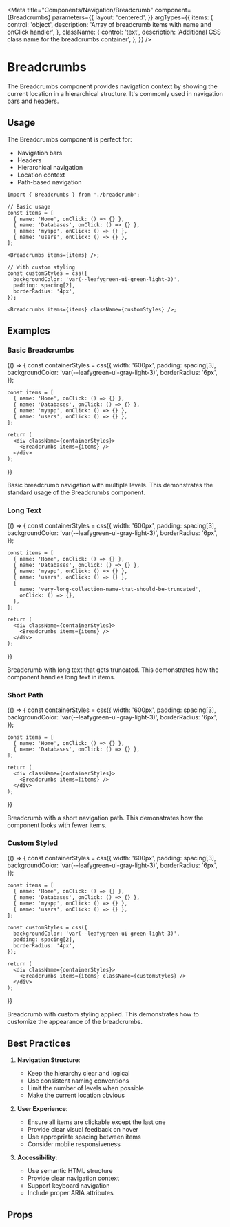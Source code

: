 
<Meta
  title="Components/Navigation/Breadcrumb"
  component={Breadcrumbs}
  parameters={{
    layout: 'centered',
  }}
  argTypes={{
    items: {
      control: 'object',
      description: 'Array of breadcrumb items with name and onClick handler',
    },
    className: {
      control: 'text',
      description: 'Additional CSS class name for the breadcrumbs container',
    },
  }}
/>

# Breadcrumbs

The Breadcrumbs component provides navigation context by showing the current location
in a hierarchical structure. It's commonly used in navigation bars and headers.

## Usage

The Breadcrumbs component is perfect for:

- Navigation bars
- Headers
- Hierarchical navigation
- Location context
- Path-based navigation

```tsx
import { Breadcrumbs } from './breadcrumb';

// Basic usage
const items = [
  { name: 'Home', onClick: () => {} },
  { name: 'Databases', onClick: () => {} },
  { name: 'myapp', onClick: () => {} },
  { name: 'users', onClick: () => {} },
];

<Breadcrumbs items={items} />;

// With custom styling
const customStyles = css({
  backgroundColor: 'var(--leafygreen-ui-green-light-3)',
  padding: spacing[2],
  borderRadius: '4px',
});

<Breadcrumbs items={items} className={customStyles} />;
```

## Examples

### Basic Breadcrumbs

<Story name="Basic">
  {() => {
    const containerStyles = css({
      width: '600px',
      padding: spacing[3],
      backgroundColor: 'var(--leafygreen-ui-gray-light-3)',
      borderRadius: '6px',
    });

    const items = [
      { name: 'Home', onClick: () => {} },
      { name: 'Databases', onClick: () => {} },
      { name: 'myapp', onClick: () => {} },
      { name: 'users', onClick: () => {} },
    ];

    return (
      <div className={containerStyles}>
        <Breadcrumbs items={items} />
      </div>
    );

}}

</Story>

Basic breadcrumb navigation with multiple levels.
This demonstrates the standard usage of the Breadcrumbs component.

### Long Text

<Story name="LongText">
  {() => {
    const containerStyles = css({
      width: '600px',
      padding: spacing[3],
      backgroundColor: 'var(--leafygreen-ui-gray-light-3)',
      borderRadius: '6px',
    });

    const items = [
      { name: 'Home', onClick: () => {} },
      { name: 'Databases', onClick: () => {} },
      { name: 'myapp', onClick: () => {} },
      { name: 'users', onClick: () => {} },
      {
        name: 'very-long-collection-name-that-should-be-truncated',
        onClick: () => {},
      },
    ];

    return (
      <div className={containerStyles}>
        <Breadcrumbs items={items} />
      </div>
    );

}}

</Story>

Breadcrumb with long text that gets truncated.
This demonstrates how the component handles long text in items.

### Short Path

<Story name="ShortPath">
  {() => {
    const containerStyles = css({
      width: '600px',
      padding: spacing[3],
      backgroundColor: 'var(--leafygreen-ui-gray-light-3)',
      borderRadius: '6px',
    });

    const items = [
      { name: 'Home', onClick: () => {} },
      { name: 'Databases', onClick: () => {} },
    ];

    return (
      <div className={containerStyles}>
        <Breadcrumbs items={items} />
      </div>
    );

}}

</Story>

Breadcrumb with a short navigation path.
This demonstrates how the component looks with fewer items.

### Custom Styled

<Story name="CustomStyled">
  {() => {
    const containerStyles = css({
      width: '600px',
      padding: spacing[3],
      backgroundColor: 'var(--leafygreen-ui-gray-light-3)',
      borderRadius: '6px',
    });

    const items = [
      { name: 'Home', onClick: () => {} },
      { name: 'Databases', onClick: () => {} },
      { name: 'myapp', onClick: () => {} },
      { name: 'users', onClick: () => {} },
    ];

    const customStyles = css({
      backgroundColor: 'var(--leafygreen-ui-green-light-3)',
      padding: spacing[2],
      borderRadius: '4px',
    });

    return (
      <div className={containerStyles}>
        <Breadcrumbs items={items} className={customStyles} />
      </div>
    );

}}

</Story>

Breadcrumb with custom styling applied.
This demonstrates how to customize the appearance of the breadcrumbs.

## Best Practices

1. **Navigation Structure**:

   - Keep the hierarchy clear and logical
   - Use consistent naming conventions
   - Limit the number of levels when possible
   - Make the current location obvious

2. **User Experience**:

   - Ensure all items are clickable except the last one
   - Provide clear visual feedback on hover
   - Use appropriate spacing between items
   - Consider mobile responsiveness

3. **Accessibility**:
   - Use semantic HTML structure
   - Provide clear navigation context
   - Support keyboard navigation
   - Include proper ARIA attributes

## Props

<Controls />
